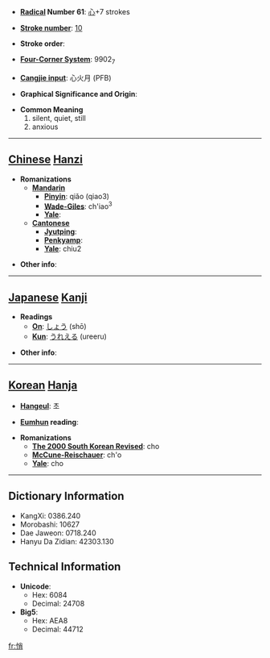 * '''[[Wiktionary:Chinese radical index| Radical]] Number 61''': [[Wiktionary:Chinese radical index 心|心]]+7 strokes

* '''[[Wiktionary:Chinese total strokes index|Stroke number]]''': [[Wiktionary:Chinese total strokes index 10|10]]

* '''Stroke order''': 

* '''[[Wiktionary:Chinese four corner index|Four-Corner System]]''': 9902<sub>7</sub>

* '''[[Wiktionary:Chinese Cangjie index|Cangjie input]]''': 心火月 (PFB)

* '''Graphical Significance and Origin''': 

* '''Common Meaning'''
*#silent, quiet, still
*# anxious


----

== [[Chinese]] [[Hanzi]] ==

* '''Romanizations'''
** '''[[Mandarin]]'''
*** '''[[Pinyin]]''': qiǎo (qiao3)
*** '''[[Wade-Giles]]''': ch'iao<sup>3</sup>
*** '''[[Yale]]''': 
** '''[[Cantonese]]'''
*** '''[[Jyutping]]''':
*** '''[[Penkyamp]]''': 
*** '''[[Yale]]''': chiu2

* '''Other info''': 

----

== [[Japanese]] [[Kanji]] ==

* '''Readings'''
** '''[[On]]''': [[しょう]] (shō)
** '''[[Kun]]''': [[うれえる]] (ureeru)

* '''Other info''':  

----

== [[Korean]] [[Hanja]] ==

* '''[[Hangeul]]''': 초

* '''[[Eumhun]] reading''': 

* '''Romanizations'''
** '''[[The 2000 South Korean Revised Romanization|The 2000 South Korean Revised]]''': cho
** '''[[McCune-Reischauer]]''': ch'o
** '''[[Yale]]''': cho

----

== Dictionary Information ==

* KangXi: 0386.240
* Morobashi: 10627
* Dae Jaweon: 0718.240
* Hanyu Da Zidian: 42303.130

== Technical Information ==

* '''Unicode''':
** Hex: 6084
** Decimal: 24708
* '''Big5''':
** Hex: AEA8
** Decimal: 44712

[[fr:悄]]